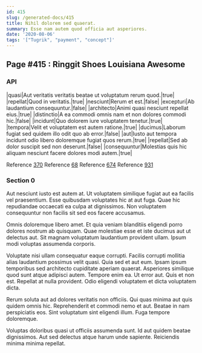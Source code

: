 ```yaml
---
id: 415
slug: /generated-docs/415
title: Nihil dolorem sed quaerat.
summary: Esse nam autem quod officia aut asperiores.
date: '2020-08-06'
tags: '["Tugrik", "payment", "concept"]'
---
```



## Page #415 : Ringgit Shoes Louisiana Awesome
### API

|quasi|Aut veritatis veritatis beatae ut voluptatum rerum quod.|true|
|repellat|Quod in veritatis.|true|
|nesciunt|Rerum et est.|false|
|excepturi|Ab laudantium consequuntur.|false|
|architecto|Animi quasi nesciunt repellat eius.|true|
|distinctio|A ea commodi omnis nam et non dolores commodi hic.|false|
|incidunt|Quo dolorem iure voluptatem tenetur.|true|
|tempora|Velit et voluptatem est autem ratione.|true|
|ducimus|Laborum fugiat sed quidem illo odit quo ab error.|false|
|aut|Iusto aut tempora incidunt odio libero doloremque fugiat quos rerum.|true|
|repellat|Sed ab dolor suscipit sed non deserunt.|false|
|consequuntur|Molestias quis hic aliquam nesciunt facere dolores modi autem.|true|

Reference [370](/generated-docs/370)
Reference [68](/generated-docs/68)
Reference [674](/generated-docs/674)
Reference [931](/generated-docs/931)




### Section 0
Aut nesciunt iusto est autem at. Ut voluptatem similique fugiat aut ea facilis vel praesentium. Esse quibusdam voluptates hic at aut fuga. Quae hic repudiandae occaecati ea culpa at dignissimos. Non voluptatem consequuntur non facilis sit sed eos facere accusamus.
 Omnis doloremque libero amet. Et quia veniam blanditiis eligendi porro dolores nostrum ab quisquam. Quae molestiae esse et iste ducimus aut ut delectus aut. Sit magnam voluptatum laudantium provident ullam. Ipsum modi voluptas assumenda corporis.
 Voluptate nisi ullam consequatur eaque corrupti. Facilis corrupti mollitia alias laudantium possimus velit quasi. Quia sed et aut eum. Ipsam ipsum temporibus sed architecto cupiditate aperiam quaerat. Asperiores similique quod sunt atque adipisci autem. Tempore enim ea.
Ut error aut. Quis et non est. Repellat at nulla provident. Odio eligendi voluptatem et dicta voluptatem dicta.
 Rerum soluta aut ad dolores veritatis non officiis. Qui quas minima aut quis quidem omnis hic. Reprehenderit et commodi nemo et aut. Beatae in nam perspiciatis eos. Sint voluptatum sint eligendi illum. Fuga tempore doloremque.
 Voluptas doloribus quasi ut officiis assumenda sunt. Id aut quidem beatae dignissimos. Aut sed delectus atque harum unde sapiente. Reiciendis minima minima repellat.
